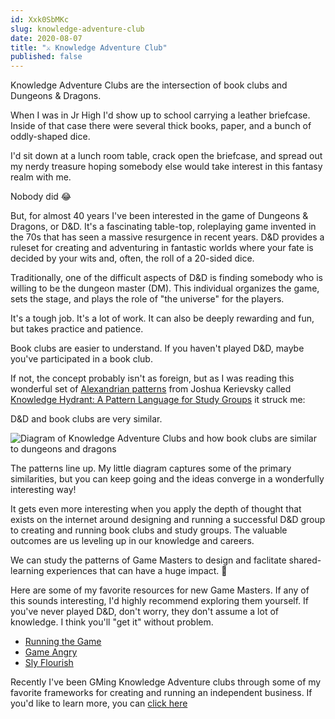 ```yaml
---
id: Xxk0SbMKc 
slug: knowledge-adventure-club 
date: 2020-08-07 
title: "⚔️ Knowledge Adventure Club"
published: false
---
```


Knowledge Adventure Clubs are the intersection of book clubs and Dungeons &
Dragons.

When I was in Jr High I'd show up to school carrying a leather briefcase. Inside
of that case there were several thick books, paper, and a bunch of oddly-shaped
dice.

I'd sit down at a lunch room table, crack open the briefcase, and spread out my
nerdy treasure hoping somebody else would take interest in this fantasy realm
with me.

Nobody did 😂

But, for almost 40 years I've been interested in the game of Dungeons & Dragons,
or D&D. It's a fascinating table-top, roleplaying game invented in the 70s that
has seen a massive resurgence in recent years. D&D provides a ruleset for
creating and adventuring in fantastic worlds where your fate is decided by your
wits and, often, the roll of a 20-sided dice.

Traditionally, one of the difficult aspects of D&D is finding somebody who is
willing to be the dungeon master (DM). This individual organizes the game, sets
the stage, and plays the role of "the universe" for the players.

It's a tough job. It's a lot of work. It can also be deeply rewarding and fun,
but takes practice and patience.

Book clubs are easier to understand. If you haven't played D&D, maybe you've
participated in a book club.

If not, the concept probably isn't as foreign, but as I was reading this
wonderful set
of [Alexandrian patterns](https://en.wikipedia.org/wiki/Christopher_Alexander)
from Joshua Kerievsky
called [Knowledge Hydrant: A Pattern Language for Study Groups](https://www.industriallogic.com/papers/khdraft.pdf)
it struck me:

D&D and book clubs are very similar.

![Diagram of Knowledge Adventure Clubs and how book clubs are similar to dungeons and dragons](https://res.cloudinary.com/joelhooks-com/image/upload/v1646023534/images/knowledge-adventure-club.png)

The patterns line up. My little diagram captures some of the primary
similarities, but you can keep going and the ideas converge in a wonderfully
interesting way!

It gets even more interesting when you apply the depth of thought that exists on
the internet around designing and running a successful D&D group to creating and
running book clubs and study groups. The valuable outcomes are us leveling up in
our knowledge and careers.

We can study the patterns of Game Masters to design and faclitate
shared-learning experiences that can have a huge impact. 🤯

Here are some of my favorite resources for new Game Masters. If any of this
sounds interesting, I'd highly recommend exploring them yourself. If you've
never played D&D, don't worry, they don't assume a lot of knowledge. I think
you'll "get it" without problem.

* [Running the Game](https://www.youtube.com/playlist?list=PLlUk42GiU2guNzWBzxn7hs8MaV7ELLCP_)
* [Game Angry](https://theangrygm.com/gameangry/)
* [Sly Flourish](https://slyflourish.com/start_here.html)

Recently I've been GMing Knowledge Adventure clubs through some of my favorite
frameworks for creating and running an independent business. If you'd like to
learn more, you can [click here](https://knowledgeadventure.club)
